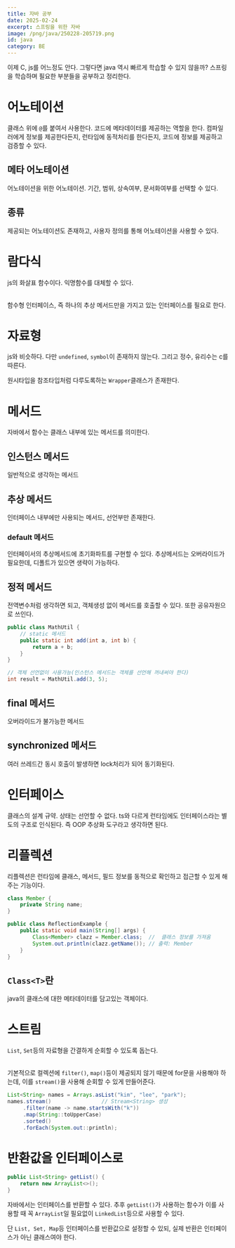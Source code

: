 ```yaml
---
title: 자바 공부
date: 2025-02-24
excerpt: 스프링을 위한 자바
image: /png/java/250228-205719.png
id: java
category: BE
---
```


이제 C, js를 어느정도 안다. 그렇다면 java 역시 빠르게 학습할 수 있지 않을까? 스프링을 학습하며 필요한 부분들을 공부하고 정리한다.

# 어노테이션
클래스 위에 `@`를 붙여서 사용한다. 코드에 메타데이터를 제공하는 역할을 한다. 컴파일러에게 정보를 제공한다든지, 런타임에 동적처리를 한다든지, 코드에 정보를 제공하고 검증할 수 있다.

## 메타 어노테이션
어노테이션을 위한 어노테이션. 기간, 범위, 상속여부, 문서화여부를 선택할 수 있다.

## 종류
제공되는 어노테이션도 존재하고, 사용자 정의를 통해 어노테이션을 사용할 수 있다.

# 람다식
js의 화살표 함수이다. 익명함수를 대체할 수 있다.

<br/> 함수형 인터페이스, 즉 하나의 추상 메서드만을 가지고 있는 인터페이스를 필요로 한다. 

# 자료형
js와 비슷하다. 다만 `undefined`, `symbol`이 존재하지 않는다. 그리고 정수, 유리수는 c를 따른다.

원시타입을 참조타입처럼 다루도록하는 `Wrapper`클래스가 존재한다.

# 메서드
자바에서 함수는 클래스 내부에 있는 메서드를 의미한다.

## 인스턴스 메서드
일반적으로 생각하는 메서드

## 추상 메서드
인터페이스 내부에만 사용되는 메서드, 선언부만 존재한다.
### default 메서드
인터페이서의 추상메서드에 초기화파트를 구현할 수 있다. 추상메서드는 오버라이드가 필요한데, 디폴트가 있으면 생략이 가능하다. 

## 정적 메서드
전역변수처럼 생각하면 되고, 객체생성 없이 메서드를 호출할 수 있다. 또한 공유자원으로 쓰인다.
```java
public class MathUtil {
    // static 메서드
    public static int add(int a, int b) {
        return a + b;
    }
}

// 객체 선언없이 사용가능(인스턴스 메서드는 객체를 선언해 꺼내써야 한다)
int result = MathUtil.add(3, 5);
```

## final 메서드
오버라이드가 불가능한 메서드

## synchronized 메서드
여러 쓰레드간 동시 호출이 발생하면 lock처리가 되어 동기화된다. 

# 인터페이스
클래스의 설계 규약. 상태는 선언할 수 없다. ts와 다르게 런타임에도 인터페이스라는 별도의 구조로 인식된다. 즉 OOP 추상화 도구라고 생각하면 된다.

# 리플렉션
리플렉션은 런타임에 클래스, 메서드, 필드 정보를 동적으로 확인하고 접근할 수 있게 해주는 기능이다.
```java
class Member {
    private String name;
}

public class ReflectionExample {
    public static void main(String[] args) {
        Class<Member> clazz = Member.class;  //  클래스 정보를 가져옴
        System.out.println(clazz.getName()); // 출력: Member
    }
}
```
## `Class<T>`란
java의 클래스에 대한 메타데이터를 담고있는 객체이다.


# 스트림
`List`, `Set`등의 자료형을 간결하게 순회할 수 있도록 돕는다.

<br/> 기본적으로 컬렉션에 `filter()`, `map()`등이 제공되지 않기 때문에 for문을 사용해야 하는데, 이를 `stream()`을 사용해 순회할 수 있게 만들어준다.

```java
List<String> names = Arrays.asList("kim", "lee", "park");
names.stream()                // Stream<String> 생성
     .filter(name -> name.startsWith("k"))
     .map(String::toUpperCase)
     .sorted()
     .forEach(System.out::println);
```

# 반환값을 인터페이스로
```java
public List<String> getList() {
    return new ArrayList<>();
}
```
자바에서는 인터페이스를 반환할 수 있다. 추후 `getList()`가 사용하는 함수가 이를 사용할 때 꼭 `ArrayList`일 필요없이 `LinkedList`등으로 사용할 수 있다.

단 `List, Set, Map`등 인터페이스를 반환값으로 설정할 수 있되, 실제 반환은 인터페이스가 아닌 클래스여야 한다.
